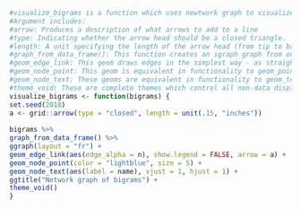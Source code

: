 ```r
#visualize_bigrams is a function which uses newtwork graph to visualize bigrams.
#Argument includes:
#arrow: Produces a description of what arrows to add to a line
#type: Indicating whether the arrow head should be a closed triangle.
#length: A unit specifying the length of the arrow head (from tip to base).
#graph_from_data_frame(): This function creates an igraph graph from one or two data frames containing the (symbolic) edge list and edge/vertex attributes.
#geom_edge_link: This geom draws edges in the simplest way - as straight lines between the start and end nodes.
#geom_node_point: This geom is equivalent in functionality to geom_point and allows for simple plotting of nodes in different shapes, colours and sizes.
#geom_node_text: These geoms are equivalent in functionality to geom_text and geom_label and allows for simple annotation of nodes.
#theme_void: These are complete themes which control all non-data display. 
visualize_bigrams <- function(bigrams) {
set.seed(2018)
a <- grid::arrow(type = "closed", length = unit(.15, "inches"))
 
bigrams %>%
graph_from_data_frame() %>%
ggraph(layout = "fr") +
geom_edge_link(aes(edge_alpha = n), show.legend = FALSE, arrow = a) +
geom_node_point(color = "lightblue", size = 5) +
geom_node_text(aes(label = name), vjust = 1, hjust = 1) +
ggtitle("Network graph of bigrams") +
theme_void()
}
```

